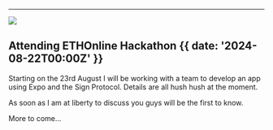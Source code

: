 

---

![](@/images/eth-online.png)

## Attending ETHOnline Hackathon {{ date: '2024-08-22T00:00Z' }}

Starting on the 23rd August I will be working with a team to develop an app using Expo and the Sign Protocol. Details are all hush hush at the moment.

As soon as I am at liberty to discuss you guys will be the first to know.

More to come...

<Posts />